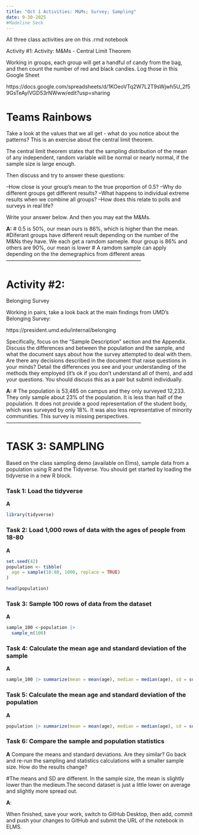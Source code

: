 ```yaml
---
title: "Oct 1 Activities: M&Ms; Survey; Sampling"
date: 9-30-2025
#Madeline Seck 
---
```


All three class activities are on this .rmd notebook

Activity #1: Activity: M&Ms - Central Limit Theorem

Working in groups, each group will get a handful of candy from the bag, and then count the number of red and black candies. Log those in this Google Sheet 

https://docs.google.com/spreadsheets/d/1KOeoVTq2W7L2T9sWjwh5U_2f59GsTeAylVGD53rNWww/edit?usp=sharing

# Teams Rainbows

Take a look at the values that we all get - what do you notice about the patterns? This is an exercise about the central limit theorem. 

The central limit theorem states that the sampling distribution of the mean of any independent, random variable will be normal or nearly normal, if the sample size is large enough.

Then discuss and try to answer these questions:

--How close is your group's mean to the true proportion of 0.5?
--Why do different groups get different results?
--What happens to individual extreme results when we combine all groups?
--How does this relate to polls and surveys in real life?

Write your answer below. And then you may eat the M&Ms.

**A:**
# 0.5 is 50%, our mean ours is 86%, which is higher than the mean. 
#Diferant groups have different result depending on the number of the M&Ns they have. We each get a ramdom sameple. 
#our group is 86% and others are 90%, our mean is lower 
# A ramdom sample can apply depending on the the demegraphics from different areas 
------------------------------------------------------------------------------

# Activity #2:

Belonging Survey

Working in pairs, take a look back at the main findings from UMD's Belonging Survey:

https://president.umd.edu/internal/belonging


Specifically, focus on the "Sample Description" section and the Appendix. Discuss the differences and between the population and the sample, and what the document says about how the survey attempted to deal with them. Are there any decisions described in the document that raise questions in your minds? Detail the differences you see and your understanding of the methods they employed (it's ok if you don't understand all of them), and add your questions. You should discuss this as a pair but submit individually.

**A:**
# The population is 53,485 on campus and they only surveyed 12,233. They only sample about 23% of the population. It is less than half of the population. It does not provide a good representation of the student body, which was surveyed by only 18%. It was also less representative of minority communities. This survey is missing perspectives. ------------------------------------------------------------------------------

# TASK 3: SAMPLING

Based on the class sampling demo (available on Elms), sample data from a population using R and the Tidyverse. You should get started by loading the tidyverse in a new R block.

### Task 1: Load the tidyverse

**A**
```r
library(tidyverse)

```


### Task 2: Load 1,000 rows of data with the ages of people from 18-80

**A**
```r
set.seed(42)
population <- tibble(
  age = sample(18:80, 1000, replace = TRUE)
)

head(population)
```

### Task 3: Sample 100 rows of data from the dataset
**A**
```r
sample_100 <-population |> 
  sample_n(100)
```


### Task 4: Calculate the mean age and standard deviation of the sample
**A**
```r
sample_100 |> summarize(mean = mean(age), median = median(age), sd = sd(age))


```


### Task 5: Calculate the mean age and standard deviation of the population
**A**
```r

population |> summarize(mean = mean(age), median = median(age), sd = sd(age))

```


### Task 6: Compare the sample and population statistics
**A**
Compare the means and standard deviations. Are they similar? Go back and re-run the sampling and statistics calculations with a smaller sample size. How do the results change?

#The means and SD are different. In the sample size, the mean is slightly lower than the medieum.The second dataset is just a little lower on average and slightly more spread out. 

**A**:

When finished, save your work, switch to GitHub Desktop, then add, commit and push your changes to GitHub and submit the URL of the notebook in ELMS.
